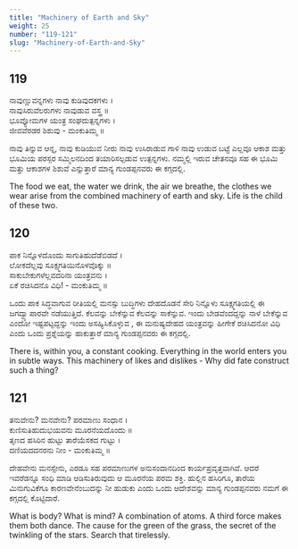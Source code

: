 ```yaml
---
title: "Machinery of Earth and Sky"
weight: 25
number: "119-121"
slug: "Machinery-of-Earth-and-Sky"
---
```


## 119
ನಾವುಣ್ಣುವನ್ನಗಳು ನಾವು ಕುಡಿವುದಕಗಳು ।  
ನಾವುಸಿರುವೆಲರುಗಳು ನಾವುಡುವ ವಸ್ತ್ರ ॥  
ಭೂವ್ಯೋಮಗಳ ಯಂತ್ರ ಸಂಘದುತ್ಪನ್ನಗಳು ।  
ಜೀವವೆರಡರ ಶಿಶುವು - ಮಂಕುತಿಮ್ಮ ॥

ನಾವು ತಿನ್ನುವ ಆನ್ನ, ನಾವು ಕುಡಿಯುವ ನೀರು ನಾವು ಉಸಿರಾಡುವ ಗಾಳಿ ನಾವು ಉಡುವ ಬಟ್ಟೆ ಎಲ್ಲವೂ ಆಕಾಶ ಮತ್ತು ಭೂಮಿಯ ಪರಸ್ಪರ ಸಮ್ಮಿಲನದಿಂದ ತಯಾರಿಸಲ್ಪಡುವ ಉತ್ಪನ್ನಗಳು. ನಮ್ಮಲ್ಲಿ ಇರುವ ಚೇತನವೂ ಸಹ ಈ ಭೂಮಿ ಮತ್ತು ಆಕಾಶಗಳ ಶಿಶುವೆ ಎನ್ನುತ್ತಾರೆ ಮಾನ್ಯ ಗುಂಡಪ್ಪನವರು ಈ ಕಗ್ಗದಲ್ಲಿ.

The food we eat, the water we drink, the air we breathe, the clothes we wear arise from the combined machinery of earth and sky. Life is the child of these two.

## 120
ಪಾಕ ನಿನ್ನೊಳದೊಂದು ಸಾಗುತಿಹುದೆಡೆಬಿಡದೆ ।  
ಲೋಕದೆಲ್ಲವು ಸೂಕ್ಷ್ಮಗತಿಯಿನೊಳವೊಕ್ಕು ॥  
ಸಾಕುಬೇಕುಗಳೆಲ್ಲವದರಿನಾ ಯಂತ್ರವನು ।  
ಏಕೆ ರಚಿಸಿದನೊ ವಿಧಿ! - ಮಂಕುತಿಮ್ಮ ॥

ಒಂದು ಪಾಕ ಸಿದ್ಧವಾಗುವ ರೀತಿಯಲ್ಲಿ ಮನಸ್ಸು ಬುದ್ಧಿಗಳು ದೇಹದೊಡನೆ ಸೇರಿ ನಿನ್ನೊಳು ಸೂಕ್ಷ್ಮಗತಿಯಲ್ಲಿ ಈ ಜಗದ್ವ್ಯಾಪಾರವೇ ನಡೆಯುತ್ತಿದೆ. ಕೆಲವನ್ನು ಬೇಕೆನ್ನುವ ಕೆಲವನ್ನು ಸಾಕೆನ್ನುವ. ಇಂದು ಬೇಡವೆಂದದ್ದನ್ನು ನಾಳೆ ಬೇಕೆನ್ನುವ ಎಂದೋ ಇಷ್ಟಪಟ್ಟದ್ದನ್ನು ಇಂದು ಅಸಹ್ಯಿಸಿಕೊಳ್ಳುವ , ಈ ಮನುಷ್ಯದೇಹದ ಯಂತ್ರವನ್ನು ಹೀಗೇಕೆ ರಚಿಸಿದನೋ ವಿಧಿ ಎಂದು ಒಂದು ಪ್ರಶ್ನೆಯನ್ನು ಹಾಕುತ್ತಾರೆ ಮಾನ್ಯ ಗುಂಡಪ್ಪನವರು ಈ ಕಗ್ಗದಲ್ಲಿ.

There is, within you, a constant cooking. Everything in the world enters you in subtle ways. This machinery of likes and dislikes - Why did fate construct such a thing?

## 121
ತನುವೇನು? ಮನವೇನು? ಪರಮಾಣು ಸಂಧಾನ ।  
ಕುಣಿಸುತಿಹುದುಭಯವನು ಮೂರನೆಯದೊಂದು ॥  
ತೃಣದ ಹಸಿರಿನ ಹುಟ್ಟು ತಾರೆಯೆಸಕದ ಗುಟ್ಟು ।  
ದಣಿಯದದನರನು ನೀಂ - ಮಂಕುತಿಮ್ಮ ॥

ದೇಹವೇನು ಮನಸ್ಸೇನು, ಎರಡೂ ಸಹ ಪರಮಾಣುಗಳ ಅನುಸಂದಾನದಿಂದ ಕಾರ್ಯಪ್ರವೃತ್ತವಾಗಿವೆ. ಆದರೆ ಇವರೆಡನ್ನೂ ಸಂಧಿ ಮಾಡಿ ಆಡಿಸುತಿರುವುದು ಆ ಮೂರನೆಯ ಪರಮ ಶಕ್ತಿ. ಹುಲ್ಲಿನ ಹಸಿರಿಗೂ, ತಾರೆಯ ಮಿನುಗುವಿಕೆಗೂ ಕಾರಣವೇನೆಂಬುದನ್ನು ನೀ ಹುಡುಕು ಎಂದು ಒಂದು ಆದೇಶವನ್ನು ಮಾನ್ಯ ಗುಂಡಪ್ಪನವರು ನಮಗೆ ಈ ಕಗ್ಗದಲ್ಲಿ ಕೊಟ್ಟಿದಾರೆ.

What is body? What is mind? A combination of atoms. A third force makes them both dance. The cause for the green of the grass, the secret of the twinkling of the stars. Search that tirelessly.